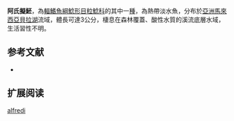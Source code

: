 {{Speciesbox
| name = 阿氏擬魾
| status = NE
| status_system = IUCN3.1
| image = 
| image_width = 250px
| genus = Pseudobagarius
| species = alfredi
| authority = Ng & Kottelat, 1998
| synonyms = *''Akysis alfredi'',Ng & Kottelat, 1998
}}
'''阿氏擬魾'''，為[[輻鰭魚綱|輻鰭魚綱]][[鯰形目|鯰形目]][[粒鯰科|粒鯰科]]的其中一[[種|種]]，為熱帶淡水魚，分布於[[亞洲|亞洲]][[馬來西亞|馬來西亞]][[貝拉湖|貝拉湖]]流域，體長可達3公分，棲息在森林覆蓋、酸性水質的溪流底層水域，生活習性不明。

==参考文献==
*{{FishBase_species|genus=Pseudobagarius|species=alfredi|year=2015|month=2}}

== 扩展阅读 ==
{{refbegin}}
{{wikispecies-inline|Pseudobagarius alfredi|阿氏擬魾}}
{{refend}}
{{Taxonbar|from=Q5607893}}

[[Category:擬魾屬|alfredi]]